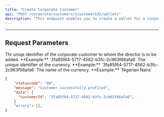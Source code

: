 ```yaml
---
title: "Create Corporate Customer"
api: "POST /corporate/customers/{customerId}/wallets"
description: "This endpoint enables you to create a wallet for a corporate customer"
---
```


---

## Request Parameters

<ParamField path="customerId" type="string" required>
	Thr uniqe identifier of the corporate customer to whom the director is to be
	added. **Example:** `3fa85f64-5717-4562-b3fc-2c963f66afa6`
</ParamField>

<ParamField body="currencyId" type="string" required>
	The unique identifier of the currency. **Example:**
	`3fa85f64-5717-4562-b3fc-2c963f66afa6`
</ParamField>

<ParamField body="name" type="string" required>
	The name of the currency. **Example:** `Nigerian Naira`
</ParamField>

<ResponseExample>

```json
{
    "statuscode": "00",
    "message": "Customer successfully profiled",
    "data": {
      "customerId": "3fa85f64-5717-4562-b3fc-2c963f66afa6",
    }
    "errors": [],
}
```

</ResponseExample>
